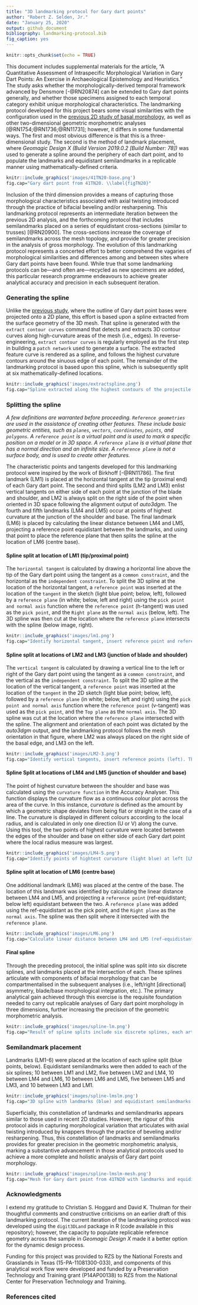 ```yaml
---
title: "3D landmarking protocol for Gary dart points"
author: "Robert Z. Selden, Jr."
date: "January 25, 2020"
output: github_document
bibliography: landmarking-protocol.bib
fig_caption: yes
---
```


```r
knitr::opts_chunk$set(echo = TRUE)
```

This document includes supplemental materials for the article, "A Quantitative Assessment of Intraspecific Morphological Variation in Gary Dart Points: An Exercise in Archaeological Epistemology and Heuristics." The study asks whether the morphologically-derived temporal framework advanced by Densmore [-@RN20874] can be extended to Gary dart points generally, and whether those specimens assigned to each temporal category exhibit unique morphological characteristics. The landmarking protocol developed for this project bears some visual similarities with the configuration used in the [previous 2D study of basal morphology](https://scholarworks.sfasu.edu/cgi/viewcontent.cgi?article=1280&context=crhr), as well as other two-dimensional geometric morphometric analyses [@RN1754;@RN1736;@RN11731]; however, it differs in some fundamental ways. The first and most obvious difference is that this is a three-dimensional study. The second is the method of landmark placement, where _Geomagic Design X (Build Version 2019.0.2 [Build Number: 78])_ was used to generate a spline around the periphery of each dart point, and to populate the landmarks and equidistant semilandmarks in a replicable manner using mathematically-defined criteria.

```r
knitr::include_graphics('images/41TN20-base.png')
fig.cap="Gary dart point from 41TN20. \\label{figTN20}"
```

Inclusion of the third dimension provides a means of capturing those morphological characteristics associated with axial twisting introduced through the practice of bifacial beveling and/or resharpening. This landmarking protocol represents an intermediate iteration between the previous 2D analysis, and the forthcoming protocol that includes semilandmarks placed on a series of equidistant cross-sections (similar to trusses) [@RN20900]. The cross-sections increase the coverage of semilandmarks across the mesh topology, and provide for greater precision in the analysis of gross morphology. The evolution of this landmarking protocol represents a concerted effort to better comprehend the vagaries of morphological similarities and differences among and between sites where Gary dart points have been found. While true that some landmarking protocols can be---and often are---recycled as new specimens are added, this particular research programme endeavours to achieve greater analytical accuracy and precision in each subsequent iteration.

### Generating the spline

Unlike the [previous study](https://scholarworks.sfasu.edu/cgi/viewcontent.cgi?article=1280&context=crhr), where the outline of Gary dart point bases were projected onto a 2D plane, this effort is based upon a spline extracted from the surface geometry of the 3D mesh. That spline is generated with the `extract contour curves` command that detects and extracts 3D contour curves along high-curvature areas of the mesh (i.e., edges). In reverse-engineering, `extract contour curves` is regularly employed as the first step in building a `patch network` used to generate a surface. The extracted feature curve is rendered as a spline, and follows the highest curvature contours around the sinuous edge of each point. The remainder of the landmarking protocol is based upon this spline, which is subsequently split at six mathematically-defined locations.

```r
knitr::include_graphics('images/extractspline.png')
fig.cap="Spline extracted along the highest contours of the projectile. \\label{figspline}"
```

### Splitting the spline

_A few definitions are warranted before proceeding. `Reference geometries` are used in the assistance of creating other features. These include basic geometric entities, such as `planes`, `vectors`, `coordinates`, `points`, and `polygons`. A `reference point` is a virtual point and is used to mark a specific position on a model or in 3D space. A `reference plane` is a virtual plane that has a normal direction and an infinite size. A `reference plane` is not a surface body, and is used to create other features._ 

The characteristic points and tangents developed for this landmarking protocol were inspired by the work of Birkhoff [-@RN11786]. The first landmark (LM1) is placed at the horizontal tangent at the tip (proximal end) of each Gary dart point. The second and third splits (LM2 and LM3) enlist vertical tangents on either side of each point at the junction of the blade and shoulder, and LM2 is always split on the right side of the point when oriented in 3D space following the alignment output of _auto3dgm_. The fourth and fifth landmarks (LM4 and LM5) occur at points of highest curvature at the junction of the shoulder and base. The final landmark (LM6) is placed by calculating the linear distance between LM4 and LM5, projecting a reference point equidistant between the landmarks, and using that point to place the reference plane that then splits the spline at the location of LM6 (centre base).

#### Spline split at location of LM1 (tip/proximal point)

The `horizontal tangent` is calculated by drawing a horizontal line above the tip of the Gary dart point using the tangent as a `common constraint`, and the horizontal as the `independent constraint`. To split the 3D spline at the location of the horizontal tangent, a `reference point` was inserted at the location of the `tangent` in the sketch (light blue point; below, left), followed by a `reference plane` (in white; below, left and right) using the `pick point and normal axis` function where the `reference point` (h-tangent) was used as the `pick point`, and the `Right plane` as the `normal axis` (below, left). The 3D spline was then cut at the location where the `reference plane` intersects with the spline (below image, right).

```r
knitr::include_graphics('images/lm1.png')
fig.cap="Identify horizontal tangent, insert reference point and reference plane (left). Use reference plane to cut spline at the location of the horizontal tangent (right). \\label{figlm1}"
```

#### Spline split at locations of LM2 and LM3 (junction of blade and shoulder)

The `vertical tangent` is calculated by drawing a vertical line to the left or right of the Gary dart point using the tangent as a `common constraint`, and the vertical as the `independent constraint`. To split the 3D spline at the location of the vertical tangent, a `reference point` was inserted at the location of the `tangent` in the 2D sketch (light blue point; below, left), followed by a `reference plane` (in white; below, left and right) using the `pick point and normal axis` function where the `reference point` (v-tangent) was used as the `pick point`, and the `Top plane` as the `normal axis`. The 3D spline was cut at the location where the `reference plane` intersected with the spline. The alignment and orientation of each point was dictated by the _auto3dgm_ output, and the landmarking protocol follows the mesh orientation in that figure, where LM2 was always placed on the right side of the basal edge, and LM3 on the left.

```r
knitr::include_graphics('images/LM2-3.png')
fig.cap="Identify vertical tangents, insert reference points (left). Then insert and use reference planes to cut spline at location of the vertical tangents (center [LM3] and right [LM2]) for junction of blade and shoulder. \\label{figsplinesplitvlr}"
```

#### Spline Split at locations of LM4 and LM5 (junction of shoulder and base)

The point of highest curvature between the shoulder and base was calculated using the `curvature function` in the Accuracy Analyser. This function displays the curvature flow as a continuous colour plot across the area of the curve. In this instance, _curvature_ is defined as the amount by which a geometric shape deviates from being flat or straight in the case of a line. The curvature is displayed in different colours according to the local radius, and is calculated in only one direction (U or V) along the curve. Using this tool, the two points of highest curvature were located between the edges of the shoulder and base on either side of each Gary dart point where the local radius measure was largest.

```r
knitr::include_graphics('images/LM4-5.png')
fig.cap="Identify points of hightest curvature (light blue) at left [LM5] and right [LM4] intersections of shoulder and basal edges. \\label{figsplinesplitcrvlr}"
```

#### Spline split at location of LM6 (centre base)

One additional landmark (LM6) was placed at the centre of the base. The location of this landmark was identified by calculating the linear distance between LM4 and LM5, and projecting a `reference point` (ref-equidistant; below left) equidistant between the two. A `reference plane` was added using the ref-equidistant as the pick point, and the `Right plane` as the `normal axis`. The spline was then split where it intersected with the `reference plane`.

```r
knitr::include_graphics('images/LM6.png')
fig.cap="Calculate linear distance between LM4 and LM5 (ref-equidistant, left), use point to insert reference plane coplanar to Right plane and use reference plane to cut the spline(center). LM6 added at location of split.  \\label{figlm4}"
```

#### Final spline

Through the preceding protocol, the initial spline was split into six discrete splines, and landmarks placed at the intersection of each. These splines articulate with components of bifacial morphology that can be compartmentalised in the subsequent analyses (i.e., left/right [directional] asymmetry, blade/base morphological integration, etc.). The primary analytical gain achieved through this exercise is the requisite foundation needed to carry out replicable analyses of Gary dart point morphology in three dimensions, further increasing the precision of the geometric morphometric analysis.

```r
knitr::include_graphics('images/spline-lm.png')
fig.cap="Result of spline splits include six discrete splines, each articulating with a region of analytical interest, with landmarks placed at the intersection of each. \\label{figsplinesplit-frbl}"
```

### Semilandmark placement

Landmarks (LM1-6) were placed at the location of each spline split (blue points, below). Equidistant semilandmarks were then added to each of the six splines; 10 between LM1 and LM2, five between LM2 and LM4, 10 between LM4 and LM6, 10 between LM6 and LM5, five between LM5 and LM3, and 10 between LM3 and LM1.

```r
knitr::include_graphics('images/spline-lmslm.png')
fig.cap="3D spline with landmarks (blue) and equidistant semilandmarks (white) applied, with top, right, and front planes. Semilandmarks are renumbered in post.  \\label{figlmslm-all}"
```

Superficially, this constellation of landmarks and semilandmarks appears similar to those used in recent 2D studies. However, the rigour of this protocol aids in capturing morphological variation that articulates with axial twisting introduced by knappers through the practice of beveling and/or resharpening. Thus, this constellation of landmarks and semilandmarks provides for greater precision in the geometric morphometric analysis, marking a substantive advancement in those analytical protocols used to achieve a more complete and holistic analysis of Gary dart point morphology.

```r
knitr::include_graphics('images/spline-lmslm-mesh.png')
fig.cap="Mesh for Gary dart point from 41TN20 with landmarks and equidistant semilandmarks applied. \\label{figmesh-lmslm}"
```

### Acknowledgments

I extend my gratitude to Christian S. Hoggard and David K. Thulman for their thoughtful comments and constructive criticisms on an earlier draft of this landmarking protocol. The current iteration of the landmarking protocol was developed using the `digit3DLand` package in R (code available in this repository); however, the capacity to populate replicable reference geometry across the sample in _Geomagic Design X_ made it a better option for the dynamic design process.

Funding for this project was provided to RZS by the National Forests and Grasslands in Texas (15-PA-11081300-033), and components of this analytical work flow were developed and funded by a Preservation Technology and Training grant (P14AP00138) to RZS from the National Center for Preservation Technology and Training. 

### References cited
